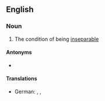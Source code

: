 ==English==

===Noun===
{{en-noun|~|inseparabilities}}

# The condition of being [[inseparable]]

====Antonyms====
* {{l|en|separability}}
====Translations====
{{trans-top|condition of being inseparable}}
* German: {{t|de|Untrennbarkeit|f}}, {{t+|de|Unteilbarkeit|f}}, {{t+|de|Unzertrennlichkeit|f}}
{{trans-mid}}
{{trans-bottom}}